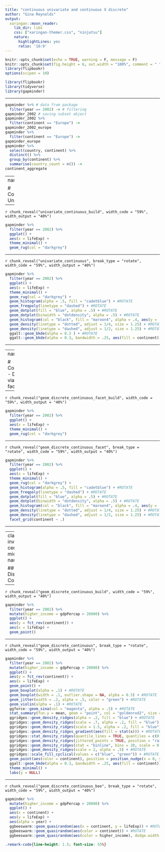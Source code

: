 ```yaml
---
title: "continuous univariate and continuous X discrete"
author: "Gina Reynolds"
output:
  xaringan::moon_reader:
    lib_dir: libs
    css: ["xaringan-themer.css", "ninjutsu"]
    nature:
      highlightLines: yes
      ratio: '16:9'
---
```


```r
knitr::opts_chunk$set(echo = TRUE, warning = F, message = F)
knitr::opts_chunk$set(fig.height = 6, out.width = "100%", comment = " ", cache = T, dpi = 300)
library(flipbookr)
options(scipen = 10)
```


```r
library(flipbookr)
library(tidyverse)
library(gapminder)
```



---


```r
gapminder %>% # data from package
  filter(year == 2002) -> # filtering
gapminder_2002 # saving subset object
gapminder_2002 %>% 
  filter(continent == "Europe") ->
gapminder_2002_europe  
gapminder %>% 
  filter(continent == "Europe") ->
gapminder_europe
gapminder %>% 
  select(country, continent) %>% 
  distinct() %>% 
  group_by(continent) %>% 
  summarise(country_count = n()) ->
continent_aggregate
```



---
name: c

# Continuous Univariate

---

`r chunk_reveal("univariate_continuous_build", width_code = "59%", width_output = "40%")`




```r
gapminder %>% 
  filter(year == 2002) %>% 
  ggplot() +
  aes(x = lifeExp) +
  theme_minimal() +
  geom_rug(col = "darkgrey") 
```



---

`r chunk_reveal("univariate_continuous", break_type = "rotate", width_code = "59%", width_output = "40%")`




```r
gapminder %>% 
  filter(year == 2002) %>% 
  ggplot() +
  aes(x = lifeExp) +
  theme_minimal() +
  geom_rug(col = "darkgrey") +
  geom_histogram(alpha = .5, fill = "cadetblue") + #ROTATE
  geom_freqpoly(linetype = "dashed") + #ROTATE
  geom_dotplot(fill = "blue", alpha = .5) + #ROTATE
  geom_dotplot(binwidth = "dotdensity", alpha = .5) + #ROTATE
  geom_histogram(col = "black", fill = "maroon4", alpha = .4, aes(y = ..density..)) + #ROTATE
  geom_density(linetype = "dotted", adjust = 1/4, size = 1.25) + #ROTATE
  geom_density(linetype = "dashed", adjust = 1/2, size = 1.25) + #ROTATE
  ggalt::geom_bkde(alpha = 0.3 ) + #ROTATE
  ggalt::geom_bkde(alpha = 0.3, bandwidth = .25, aes(fill = continent)) #ROTATE
```


---



---
name: c

# Continuous - Discrete via facetting

---

`r chunk_reveal("geom_discrete_continuous_facet_build", width_code = "59%", width_output = "40%")`


```r
gapminder %>% 
  filter(year == 2002) %>% 
  ggplot() +
  aes(x = lifeExp) +
  theme_minimal() +
  geom_rug(col = "darkgrey") 
```

---


`r chunk_reveal("geom_discrete_continuous_facet", break_type = "rotate", width_code = "59%", width_output = "40%")`


```r
gapminder %>% 
  filter(year == 2002) %>% 
  ggplot() +
  aes(x = lifeExp) +
  theme_minimal() +
  geom_rug(col = "darkgrey") +
  geom_histogram(alpha = .5, fill = "cadetblue") + #ROTATE
  geom_freqpoly(linetype = "dashed") + #ROTATE
  geom_dotplot(fill = "blue", alpha = .5) + #ROTATE
  geom_dotplot(binwidth = "dotdensity", alpha = .5) + #ROTATE
  geom_histogram(col = "black", fill = "maroon4", alpha = .4, aes(y = ..density..)) + #ROTATE
  geom_density(linetype = "dotted", adjust = 1/4, size = 1.25) + #ROTATE
  geom_density(linetype = "dashed", adjust = 1/2, size = 1.25) + #ROTATE
  facet_grid(continent ~ .)
```

---


---
class: inverse, center, middle
name: dc

## Discrete v. Continuous

---


`r chunk_reveal("geom_discrete_continuous_build", width_code = "59%", width_output = "40%")`


```r
gapminder %>% 
  filter(year == 2002) %>%
  mutate(higher_income = gdpPercap > 20000) %>% 
  ggplot() +
  aes(y = fct_rev(continent)) +
  aes(x = lifeExp) +
  geom_point()
```

---


`r chunk_reveal("geom_discrete_continuous", break_type = "rotate", width_code = "59%", width_output = "40%")`


```r
gapminder %>% 
  filter(year == 2002) %>%
  mutate(higher_income = gdpPercap > 20000) %>% 
  ggplot() +
  aes(y = fct_rev(continent)) +
  aes(x = lifeExp) +
  geom_point() + 
  geom_boxplot(alpha = .1) + #ROTATE
  geom_boxplot(width = .1, outlier.shape = NA, alpha = 0.5) + #ROTATE
  geom_jitter(width = .2, alpha = .5, color = "green") + #ROTATE
  geom_violin(alpha = .1) + #ROTATE
  ggforce::geom_sina(col = "magenta", alpha = .5) + #ROTATE
  stat_summary(fun.y = mean, geom = "point", col = "goldenrod2", size = 8) + #ROTATE
  ggridges::geom_density_ridges(alpha = .2, fill = "blue") + #ROTATE
  ggridges::geom_density_ridges(scale = .7, alpha = .2, fill = "blue") + #ROTATE
  ggridges::geom_density_ridges(scale = 1.5, alpha = .2, fill = "blue") + #ROTATE
  ggridges::geom_density_ridges_gradient(aes(fill = stat(x))) + #ROTATE
  ggridges::stat_density_ridges(quantile_lines = TRUE, quantiles = c(0.025, 0.975), alpha = 0.5, fill = "plum4") + #ROTATE
  ggridges::geom_density_ridges(jittered_points = TRUE, position = "raincloud", alpha = .5, scale = 0.9) + #ROTATE
  ggridges::geom_density_ridges(stat = "binline", bins = 20, scale = 0.95, draw_baseline = FALSE) + #ROTATE
  ggridges::geom_density_ridges(scale = 2, alpha = .5) + #ROTATE
  ggridges::scale_fill_cyclical(values = c("blue", "green")) + #ROTATE
  geom_point(aes(color = continent), position = position_nudge(x = 0, y = .2), size = .5, alpha = 0.8) + geom_boxplot(width = .1, outlier.shape = NA, alpha = 0.5) + #ROTATE
  ggalt::geom_bkde(alpha = 0.3, bandwidth = .25, aes(fill = continent)) + #ROTATE
  theme_minimal() +
  labs(y = NULL)
```


---

`r chunk_reveal("geom_discrete_continuous_bee", break_type = "rotate", width_code = "59%", width_output = "40%")`

```r
gapminder %>% 
  mutate(higher_income = gdpPercap > 20000) %>% 
  ggplot() +
  aes(x = continent) +
  aes(y = lifeExp) + 
  aes(alpha = year) +
  ggbeeswarm::geom_quasirandom(aes(x = continent, y = lifeExp)) + #ROTATE
  ggbeeswarm::geom_quasirandom(aes(color = continent)) + #ROTATE
  ggbeeswarm::geom_quasirandom(aes(color = higher_income), dodge.width = .8) #ROTATE
```






```css
.remark-code{line-height: 1.5; font-size: 55%}
```

